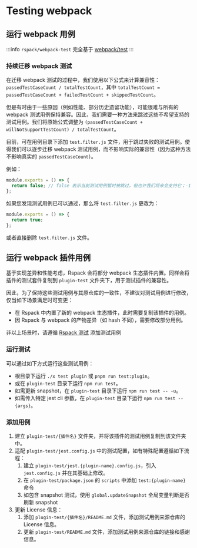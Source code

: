 # Testing webpack

## 运行 webpack 用例

:::info
`rspack/webpack-test` 完全基于 [webpack/test](https://github.com/webpack/webpack/tree/main/test)
:::

### 持续迁移 webpack 测试

在迁移 webpack 测试的过程中，我们使用以下公式来计算兼容性：`passedTestCaseCount / totalTestCount`，其中 `totalTestCount = passedTestCaseCount + failedTestCount + skippedTestCount`。

但是有时由于一些原因（例如性能、部分历史遗留功能），可能很难与所有的 webpack 测试用例保持兼容。因此，我们需要一种方法来跳过这些不希望支持的测试用例。我们将原始公式调整为 `(passedTestCaseCount + willNotSupportTestCount) / totalTestCount`。

目前，可在用例目录下添加 `test.filter.js` 文件，用于跳过失败的测试用例。使得我们可以逐步迁移 webpack 测试用例，而不影响实际的兼容性（因为这种方法不影响真实的 `passedTestCaseCount`）。

例如：

```javascript title="test.filter.js"
module.exports = () => {
  return false; // false 表示当前测试用例暂时被跳过，但也许我们将来会支持它；-1 表示我们不希望兼容这个测试用例，这与 `willNotSupportTest` 相关。
};
```

如果您发现测试用例已可以通过，那么将 `test.filter.js` 更改为：

```javascript title="test.filter.js"
module.exports = () => {
  return true;
};
```

或者直接删除 `test.filter.js` 文件。

## 运行 webpack 插件用例

基于实现差异和性能考虑，Rspack 会将部分 webpack 生态插件内置。同样会将插件的测试套件复制到 `plugin-test` 文件夹下，用于测试插件的兼容性。

因此，为了保持这些测试用例与其原仓库的一致性，不建议对测试用例进行修改，仅当如下场景满足时可变更：

- 在 Rspack 中内置了新的 webpack 生态插件，此时需要复制该插件的用例。
- 因 Rspack 与 webpack 的产物差异（如 hash 不同），需要修改部分用例。

非以上场景时，请遵循 [Rspack 测试](./testing-rspack) 添加测试用例

### 运行测试

可以通过如下方式运行这些测试用例：

- 根目录下运行 `./x test plugin` 或 `pnpm run test:plugin`。
- 或在 `plugin-test` 目录下运行 `npm run test`。
- 如需更新 snapshot，在 `plugin-test` 目录下运行 `npm run test -- -u`。
- 如需传入特定 jest cli 参数，在 `plugin-test` 目录下运行 `npm run test -- {args}`。

### 添加用例

1. 建立 `plugin-test/{插件名}` 文件夹，并将该插件的测试用例复制到该文件夹中。
2. 适配 `plugin-test/jest.config.js` 中的测试配置，如有特殊配置遵循如下流程：
   1. 建立 `plugin-test/jest.{plugin-name}.config.js`，引入 `jest.config.js` 并在其基础上修改。
   2. 在 `plugin-test/package.json` 的 `scripts` 中添加 `test:{plugin-name}` 命令
   3. 如包含 snapshot 测试，使用 `global.updateSnapshot` 全局变量判断是否刷新 snapshot
3. 更新 License 信息：
   1. 添加 `plugin-test/{插件名}/README.md` 文件，添加测试用例来源仓库的 License 信息。
   2. 更新 `plugin-test/README.md` 文件，添加测试用例来源仓库的链接和感谢信息。
